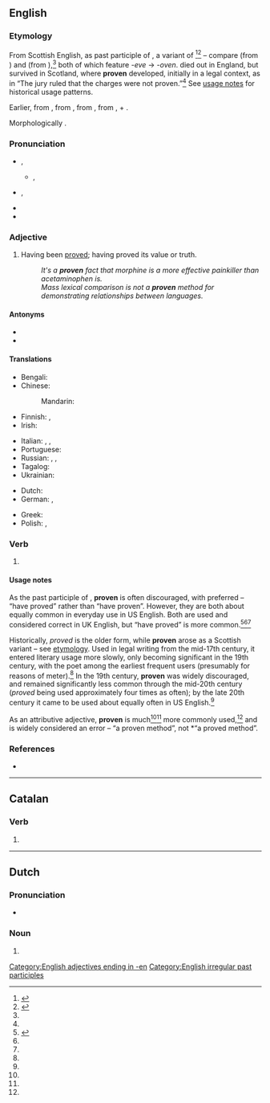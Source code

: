 {{also|provén|prøven}}
==English==

===Etymology===
From Scottish English, as past participle of {{m|en|preve}}, a {{inh|en|enm|-}} variant of {{m|en|prove}}<ref name="ahd">{{R:American Heritage 2000|prove}}</ref><ref name="mw">{{R:Merriam Webster Online|prove}}</ref> – compare {{m|en|woven}} (from {{m|en|weave}}) and {{m|en|cloven}} (from {{m|en|cleave}}),<ref name="ahd" /> both of which feature ''-eve'' → ''-oven''. {{m|en||Preve}} died out in England, but survived in Scotland, where '''proven''' developed, initially in a legal context, as in “The jury ruled that the charges were not proven.”<ref name="ahd" /> See [[#Usage notes|usage notes]] for historical usage patterns.

Earlier, from {{der|en|LL.|probō||test, try, examine, approve, show to be good or fit, prove|pos=verb}}, from {{der|en|la|probus||good, worthy, excellent}}, from {{der|en|ine-pro|*pro-bʰuH-s||being in front, prominent}}, from {{m|ine-pro|*pro-}}, {{m|ine-pro|*per-||toward}} + {{m|ine-pro|*bʰuH-||to be}}.

Morphologically {{suffix|en|prove|n}}.

===Pronunciation===
* {{a|UK}} {{enPR|pro͞oʹvən|prōʹvən}}, {{IPA|en|/ˈpɹuːvən/|/ˈpɹəʊvən/}}
** {{a|Scotland}} {{enPR|prōʹvən}}, {{IPA|en|/ˈpɹoːvən/}}
* {{a|US}} {{enPR|pro͞oʹvən}}, {{IPA|en|/ˈpɹuvən/}}
* {{rhymes|en|uːvən|əʊvən|s=2}}
* {{hyphenation|en|prov|en}}

===Adjective===
{{en-adj}}

# Having been [[prove]]d; having proved its value or truth.
#: ''It's a '''proven''' fact that morphine is a more effective painkiller than acetaminophen is.''
#: ''Mass lexical comparison is not a '''proven''' method for demonstrating relationships between languages.''

====Antonyms====
* {{l|en|unproven}}
* {{l|en|disproven}}

====Translations====
{{trans-top|having been proved}}
* Bengali: {{t|bn|প্রমাণিত}}
* Chinese:
*: Mandarin: {{t-needed|cmn}}
* Finnish: {{t+|fi|todennettu}}, {{t+|fi|todistettu}}
* Irish: {{t|ga|dearfa}}
{{trans-mid}}
* Italian: {{t+|it|provato}}, {{t+|it|dimostrato}}, {{t+|it|comprovato}}
* Portuguese: {{t+|pt|provado|m}}
* Russian: {{t+|ru|дока́занный}}, {{t+|ru|испы́танный}}, {{t+|ru|подтверждённый}}
* Tagalog: {{t|tl|diyama}}
* Ukrainian: {{t|uk|доведений}}
{{trans-bottom}}

{{checktrans-top}}
* Dutch: {{t+check|nl|bewezen}}
* German: {{t+check|de|bewiesen}}, {{t+check|de|nachgewiesen}}
{{trans-mid}}
* Greek: {{t+check|el|αποδεδειγμένος}}
* Polish: {{t-check|pl|dowiedziony|m}}, {{t-check|pl|sprawdzony|m}}
{{trans-bottom}}

===Verb===
{{head|en|verb form}}

# {{lb|en|proscribed}} {{past participle of|en|prove|nocat=1}}

====Usage notes====
As the past participle of {{m|en|prove}}, '''proven''' is often discouraged, with {{m|en|proved}} preferred – “have proved” rather than “have proven”. However, they are both about equally common in everyday use in US English. Both are used and considered correct in UK English, but “have proved” is more common.<ref name=oed>{{R:Lexico|prove}}</ref><ref name="ahd"/><ref name="mw"/>

Historically, ''proved'' is the older form, while '''proven''' arose as a Scottish variant – see [[#Etymology|etymology]]. Used in legal writing from the mid-17th century, it entered literary usage more slowly, only becoming significant in the 19th century, with the poet {{w|Alfred, Lord Tennyson}} among the earliest frequent users (presumably for reasons of meter).<ref name="mw"/> In the 19th century, '''proven''' was widely discouraged, and remained significantly less common through the mid-20th century (''proved'' being used approximately four times as often); by the late 20th century it came to be used about equally often in US English.<ref name="mw"/>

As an attributive adjective, '''proven''' is much<ref name="mw"/><ref name=oed/> more commonly used,<ref name="ahd"/> and {{m|en|proved}} is widely considered an error – “a proven method”, not *“a proved method”.

===References===
<references/>
* {{R:Brians 2008|proved|proved/proven}}

[[Category:English adjectives ending in -en]]
[[Category:English irregular past participles]]

----

==Catalan==

===Verb===
{{head|ca|verb form}}

# {{ca-verb form of|p=3|n=pl|t=pres|m=ind|provar}}

----

==Dutch==

===Pronunciation===
* {{audio|nl|Nl-proven.ogg|Audio}}

===Noun===
{{head|nl|noun form}}

# {{nl-noun form of|pl|prove}}